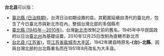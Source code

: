 '''台北县'''可以指：
*[[臺北縣_(日治時期)|臺北縣 (日治時期)]]，台湾日治初期设置的县。其範圍延續自清代的臺北府，包含了今日臺北市與新北市在內，整個台灣北部的多個縣市
*[[臺北縣_(1945年－2010年)|臺北縣 (1945年－2010年)]]，台灣[[新北市|新北市]]改制之前的舊名。1945年中华民国政府以日治[[臺北州|臺北州]]為基礎设置，2010年12月25日改制為直轄市新北市
*[[台北县_(江苏省)|台北县 (江苏省)]]，现[[江苏省|江苏省]][[盐城市|盐城市]][[大丰区|大丰区]]，1942年建县時原名'''-{台}-北縣'''，因與台灣北部的台北縣重名而在1951年8月改名为大丰县。

{{disambig|Cat=三字亚洲县名消歧义}}